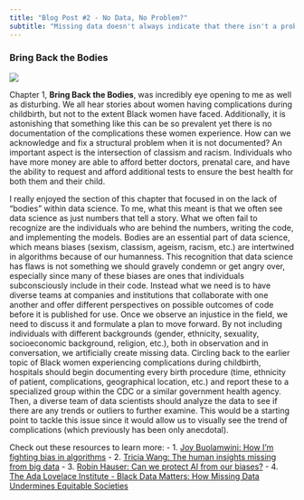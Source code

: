 ```yaml
---
title: "Blog Post #2 - No Data, No Problem?"
subtitle: "Missing data doesn't always indicate that there isn't a problem, it just means we are going about it the wrong way."
---
```


### Bring Back the Bodies

 ![](https://media.istockphoto.com/vectors/black-pregnant-woman-with-nature-and-leaves-background-concept-vector-vector-id1171915511?k=6&m=1171915511&s=612x612&w=0&h=E2W2pwjc3buDMEPO9o88t3RgGLEm-5RM4p4X1Lse_gU=)
 
 Chapter 1, **Bring Back the Bodies**, was incredibly eye opening to me as well as disturbing. We all hear stories about women having complications during childbirth, but not to the extent Black women have faced. Additionally, it is astonishing that something like this can be so prevalent yet there is no documentation of the complications these women experience. How can we acknowledge and fix a structural problem when it is not documented? An important aspect is the intersection of classism and racism. Individuals who have more money are able to afford better doctors, prenatal care, and have the ability to request and afford additional tests to ensure the best health for both them and their child. 
 
  I really enjoyed the section of this chapter that focused in on the lack of "bodies" within data science. To me, what this meant is that we often see data science as just numbers that tell a story. What we often fail to recognize are the individuals who are behind the numbers, writing the code, and implementing the models. Bodies are an essential part of data science, which means biases (sexism, classism, ageism, racism, etc.) are intertwined in algorithms because of our humanness. This recognition that data science has flaws is not something we should gravely condemn or get angry over, especially since many of these biases are ones that individuals subconsciously include in their code. Instead what we need is to have diverse teams at companies and institutions that collaborate with one another and offer different perspectives on possible outcomes of code before it is published for use. Once we observe an injustice in the field, we need to discuss it and formulate a plan to move forward. By not including individuals with different backgrounds (gender, ethnicity, sexuality, socioeconomic background, religion, etc.), both in observation and in conversation, we artificially create missing data. Circling back to the earlier topic of Black women experiencing complications during childbirth, hospitals should begin documenting every birth procedure (time, ethnicity of patient, complications, geographical location, etc.) and report these to a specialized group within the CDC or a similar government health agency. Then, a diverse team of data scientists should analyze the data to see if there are any trends or outliers to further examine. This would be a starting point to tackle this issue since it would allow us to visually see the trend of complications (which previously has been only anecdotal). 
 
 
 Check out these resources to learn more:
 - 1. [Joy Buolamwini: How I'm fighting bias in algorithms](https://www.ted.com/talks/joy_buolamwini_how_i_m_fighting_bias_in_algorithms?language=en)
 - 2. [Tricia Wang: The human insights missing from big data](https://www.ted.com/talks/tricia_wang_the_human_insights_missing_from_big_data/reading-list?nolanguage=nya)
 - 3. [Robin Hauser: Can we protect AI from our biases?](https://www.ted.com/talks/robin_hauser_can_we_protect_ai_from_our_biases)
 - 4. [The Ada Lovelace Institute - Black Data Matters: How Missing Data Undermines Equitable Societies](https://www.youtube.com/watch?v=qYt-1pnH1UE)
 
 
 
 
 